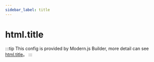 ```yaml
---
sidebar_label: title
---
```


# html.title

:::tip
This config is provided by Modern.js Builder, more detail can see [html.title](https://modernjs.dev/builder/en/api/config-html.html#html-title)。
:::


<Main />

